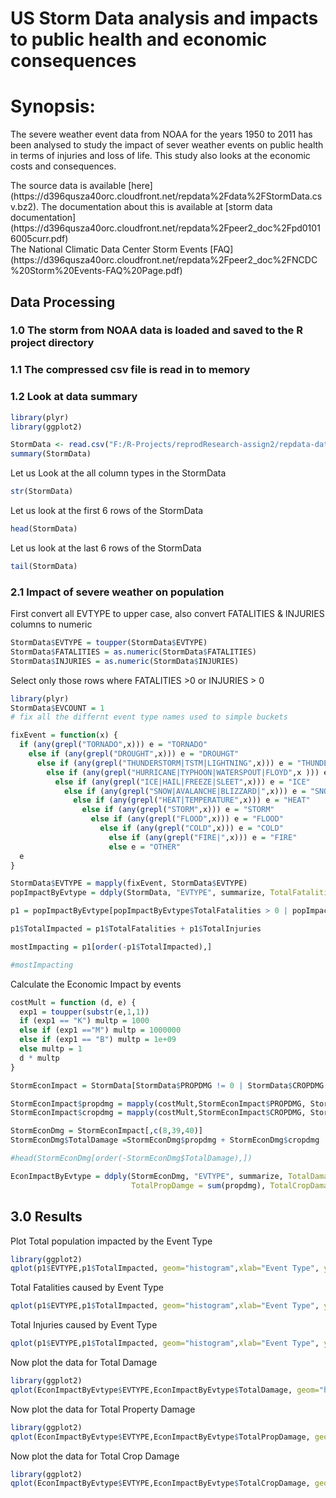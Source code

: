 US Storm Data analysis and impacts to public health and economic consequences
=============================================================================

# Synopsis: 
  The severe weather event data from NOAA for the years 1950 to 2011 has been analysed to study the impact of sever weather events on public health in terms of injuries and loss of life. This study also looks at the economic costs and consequences. 

The source data is available [here] (https://d396qusza40orc.cloudfront.net/repdata%2Fdata%2FStormData.csv.bz2).  The documentation about this is available at [storm data documentation] (https://d396qusza40orc.cloudfront.net/repdata%2Fpeer2_doc%2Fpd01016005curr.pdf)  
The National Climatic Data Center Storm Events [FAQ] (https://d396qusza40orc.cloudfront.net/repdata%2Fpeer2_doc%2FNCDC%20Storm%20Events-FAQ%20Page.pdf)

## Data Processing
### 1.0 The storm from NOAA data is loaded and saved to the R project directory
### 1.1 The compressed csv file is read in to memory
### 1.2 Look at data summary

```r
library(plyr)
library(ggplot2)

StormData <- read.csv("F:/R-Projects/reprodResearch-assign2/repdata-data-StormData.csv.bz2")
summary(StormData)
```

Let us Look at the all column types in the StormData

```r
str(StormData)
```

Let us look at the first 6 rows of the StormData
```r
head(StormData)
```
Let us look at the last 6 rows of the StormData
```r
tail(StormData)
```

### 2.1 Impact of severe weather on population
First convert all EVTYPE to upper case, also convert FATALITIES & INJURIES columns to numeric
```r
StormData$EVTYPE = toupper(StormData$EVTYPE)
StormData$FATALITIES = as.numeric(StormData$FATALITIES)
StormData$INJURIES = as.numeric(StormData$INJURIES)

```

Select only those rows where FATALITIES >0 or INJURIES > 0 

```r
library(plyr)
StormData$EVCOUNT = 1
# fix all the differnt event type names used to simple buckets

fixEvent = function(x) {
  if (any(grepl("TORNADO",x))) e = "TORNADO"
    else if (any(grepl("DROUGHT",x))) e = "DROUHGT"
      else if (any(grepl("THUNDERSTORM|TSTM|LIGHTNING",x))) e = "THUNDERSTORM"  
        else if (any(grepl("HURRICANE|TYPHOON|WATERSPOUT|FLOYD",x ))) e = "HURRICANE"
          else if (any(grepl("ICE|HAIL|FREEZE|SLEET",x))) e = "ICE"
            else if (any(grepl("SNOW|AVALANCHE|BLIZZARD|",x))) e = "SNOW"
              else if (any(grepl("HEAT|TEMPERATURE",x))) e = "HEAT"
                else if (any(grepl("STORM",x))) e = "STORM"
                  else if (any(grepl("FLOOD",x))) e = "FLOOD"
                    else if (any(grepl("COLD",x))) e = "COLD"
                      else if (any(grepl("FIRE|",x))) e = "FIRE"
                      else e = "OTHER"
  e
}

StormData$EVTYPE = mapply(fixEvent, StormData$EVTYPE)
popImpactByEvtype = ddply(StormData, "EVTYPE", summarize, TotalFatalities = sum(FATALITIES), TotalInjuries = sum(INJURIES), TotalEventCnt = sum(EVCOUNT)) 

p1 = popImpactByEvtype[popImpactByEvtype$TotalFatalities > 0 | popImpactByEvtype$TotalInjuries > 0, ]

p1$TotalImpacted = p1$TotalFatalities + p1$TotalInjuries
```
```r

mostImpacting = p1[order(-p1$TotalImpacted),]

#mostImpacting
```

Calculate the Economic Impact by events

```r
costMult = function (d, e) {
  exp1 = toupper(substr(e,1,1))
  if (exp1 == "K") multp = 1000
  else if (exp1 =="M") multp = 1000000
  else if (exp1 == "B") multp = 1e+09
  else multp = 1
  d * multp
}

StormEconImpact = StormData[StormData$PROPDMG != 0 | StormData$CROPDMG != 0,] 

StormEconImpact$propdmg = mapply(costMult,StormEconImpact$PROPDMG, StormEconImpact$PROPDMGEXP)
StormEconImpact$cropdmg = mapply(costMult,StormEconImpact$CROPDMG, StormEconImpact$CROPDMGEXP)

StormEconDmg = StormEconImpact[,c(8,39,40)]
StormEconDmg$TotalDamage =StormEconDmg$propdmg + StormEconDmg$cropdmg

#head(StormEconDmg[order(-StormEconDmg$TotalDamage),])

EconImpactByEvtype = ddply(StormEconDmg, "EVTYPE", summarize, TotalDamage = sum(TotalDamage), 
                           TotalPropDamge = sum(propdmg), TotalCropDamage = sum(cropdmg)) 

```
## 3.0 Results

Plot Total population impacted by the Event Type
```r
library(ggplot2)
qplot(p1$EVTYPE,p1$TotalImpacted, geom="histogram",xlab="Event Type", ylab="Total Impacted(Fatalities+Injured", main= "Total population impact (total fatalities + total injuries)")
```
Total Fatalities caused by Event Type

```r
qplot(p1$EVTYPE,p1$TotalImpacted, geom="histogram",xlab="Event Type", ylab="Total Impacted(Fatalities+Injured", main= "Total population impact (total fatalities + total injuries)")
```
Total Injuries caused by Event Type
```r
qplot(p1$EVTYPE,p1$TotalImpacted, geom="histogram",xlab="Event Type", ylab="Total Impacted(Fatalities+Injured", main= "Total population impact (total fatalities + total injuries)")
```


Now plot the data for Total Damage
```r
library(ggplot2)
qplot(EconImpactByEvtype$EVTYPE,EconImpactByEvtype$TotalDamage, geom="histogram",xlab="Event Type", ylab="Total Economic Impact(property damage + crop damage", main= "Total Economic impact (total property damage + total crop damage)")
```

Now plot the data for Total Property Damage
```r
library(ggplot2)
qplot(EconImpactByEvtype$EVTYPE,EconImpactByEvtype$TotalPropDamage, geom="histogram",xlab="Event Type", ylab="Total Property damage", main= "Total property damage")
```

Now plot the data for Total Crop Damage
```r
library(ggplot2)
qplot(EconImpactByEvtype$EVTYPE,EconImpactByEvtype$TotalCropDamage, geom="histogram",xlab="Event Type", ylab="Total Crop damage", main= "Total Crop damage")
```